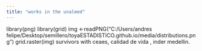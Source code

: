 ```yaml
---
title: "works in the unalmed"
---
```

library(png)
library(grid)
img <-readPNG("C:/Users/andres felipe/Desktop/semillero/toyaESTADISTICO.github.io/media/distributions.png")
grid.raster(img)
survivors with ceaes, calidad de vida , inder medellin.